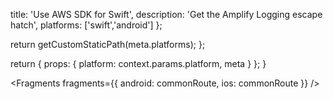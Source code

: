                   
  title: 'Use AWS SDK for Swift',
  description: 'Get the Amplify Logging escape hatch',
  platforms: ['swift','android']
};

  return getCustomStaticPath(meta.platforms);
};

  return {
    props: {
      platform: context.params.platform,
      meta
    }
  };
}
          



<Fragments
  fragments={{
    android: commonRoute,
    ios: commonRoute
  }}
/>
